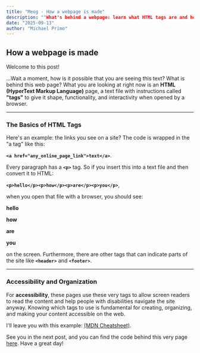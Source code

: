```yaml
---
title: "Meog - How a webpage is made"
description: ""What's behind a webpage: learn what HTML tags are and how to provide them semantic structure and accessibility for everyone."
date: "2025-09-13"
author: "Michael Primo"
---
```


## How a webpage is made

Welcome to this post!

...Wait a moment, how is it possible that you are seeing this text? What is behind this web page?
What you are looking at right now is an **HTML (HyperText Markup Language)** page, a text file with instructions called **"tags"** to give it shape, functionality, and interactivity when opened by a browser.

---

### The Basics of HTML Tags

Here's an example: the links you see on a site? The code is wrapped in the "a tag" like this: 

**`<a href="any_online_page_link">text</a>`**.

Every paragraph has a **`<p>`** tag. So if you insert this into a text file and then convert it to HTML: 

**`<p>hello</p><p>how</p><p>are</p><p>you</p>`**, 

when you open that file with a browser, you should see:

**hello**

**how**

**are**

**you**

on the screen. Furthermore, there are other tags that can indicate parts of the site like **`<header>`** and **`<footer>`**.

---

### Accessibility and Organization

For **accessibility**, these pages use these very tags to allow screen readers to read the content and help people with disabilities navigate the site anyway. Knowing which tags to use is fundamental for creating, organizing, and making your content accessible on the web.

I'll leave you with this example: [(MDN Cheatsheet)](https://developer.mozilla.org/en-US/docs/Web/HTML/Guides/Cheatsheet).

See you in the next post, and you can find the code behind this very page [here](https://github.com/michaelprimo/meog/blob/main/how_a_webpage_is_made.html). Have a great day!